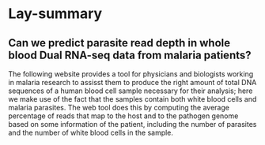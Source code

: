 # Lay-summary

## Can we predict parasite read depth in whole blood Dual RNA-seq data from malaria patients?

The following website provides a tool for physicians and biologists working in malaria research to assisst them to produce the right amount of total DNA sequences of a human blood cell sample necessary for their analysis; here we make use of the fact that the samples contain both white blood cells and malaria parasites.
The web tool does this by computing the average percentage of reads that map to the host and to the pathogen genome based on some information of the patient, including the number of parasites and the number of white blood cells in the sample. 
